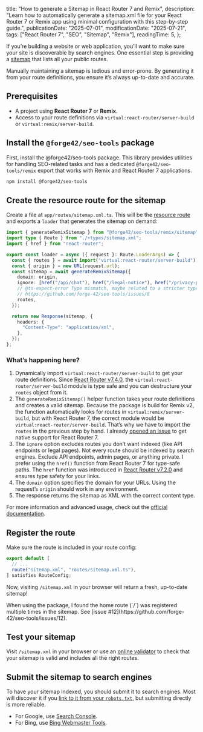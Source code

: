 
  title: "How to generate a Sitemap in React Router 7 and Remix",
  description:
    "Learn how to automatically generate a sitemap.xml file for your React Router 7 or Remix app using minimal configuration with this step-by-step guide.",
  publicationDate: "2025-07-01",
  modificationDate: "2025-07-21",
  tags: ["React Router 7", "SEO", "Sitemap", "Remix"],
  readingTime: 5,
};

If you’re building a website or web application, you’ll want to make sure your site is discoverable by search engines. One essential step is providing a [sitemap](https://developers.google.com/search/docs/crawling-indexing/sitemaps/overview) that lists all your public routes.

<Alert type="question" heading="Why automate your sitemap?">
  Manually maintaining a sitemap is tedious and error-prone. By generating it
  from your route definitions, you ensure it’s always up-to-date and accurate.
</Alert>

## Prerequisites

- A project using **React Router 7** or **Remix**.
- Access to your route definitions via `virtual:react-router/server-build` or `virtual:remix/server-build`.

## Install the `@forge42/seo-tools` package

First, install the <ProfileBadge platform="GitHub" handle="forge-42/seo-tools">@forge42/seo-tools</ProfileBadge> package. This library provides utilities for handling SEO-related tasks and has a dedicated `@forge42/seo-tools/remix` export that works with Remix and React Router 7 applications.

```bash
npm install @forge42/seo-tools
```

## Create the resource route for the sitemap

Create a file at `app/routes/sitemap.xml.ts`. This will be the [resource route](https://reactrouter.com/how-to/resource-routes) and exports a `loader` that generates the sitemap on demand:

```typescript filename="app/routes/sitemap.xml.ts" showLineNumbers
import { generateRemixSitemap } from "@forge42/seo-tools/remix/sitemap";
import type { Route } from "./+types/sitemap.xml";
import { href } from "react-router";

export const loader = async ({ request }: Route.LoaderArgs) => {
  const { routes } = await import("virtual:react-router/server-build");
  const { origin } = new URL(request.url);
  const sitemap = await generateRemixSitemap({
    domain: origin,
    ignore: [href("/api/chat"), href("/legal-notice"), href("/privacy-policy")],
    // @ts-expect-error Type mismatch, maybe related to a stricter type mentioned in release notes for v.7.0.0
    // https://github.com/forge-42/seo-tools/issues/8
    routes,
  });

  return new Response(sitemap, {
    headers: {
      "Content-Type": "application/xml",
    },
  });
};
```

### What’s happening here?

<NewsletterForm />

1.  Dynamically import `virtual:react-router/server-build` to get your route definitions.
    <Alert type="info">
      Since [React Router
      v7.4.0](https://github.com/remix-run/react-router/blob/main/CHANGELOG.md#v740),
      the `virtual:react-router/server-build` module is type safe and you can
      destructure your `routes` object from it.
    </Alert>
2.  The `generateRemixSitemap()` helper function takes your route definitions and creates a valid sitemap.
    <Alert type="info">
      Because the package is build for Remix v2, the function automatically
      looks for routes in `virtual:remix/server-build`, but with React Router 7,
      the correct module would be `virtual:react-router/server-build`. That’s
      why we have to import the `routes` in the previous step by hand. I already
      [opened an issue](https://github.com/forge-42/seo-tools/issues/13) to get
      native support for React Router 7.
    </Alert>
3.  The `ignore` option excludes routes you don’t want indexed (like API endpoints or legal pages).
    <Alert type="question" heading="Why ignore some routes?">
      Not every route should be indexed by search engines. Exclude API
      endpoints, admin pages, or anything private.
    </Alert>
    I prefer using the `href()` function from React Router 7 for type-safe
    paths.
    <Alert type="tip">
      The `href` function was introduced in [React Router
      v7.2.0](https://github.com/remix-run/react-router/blob/main/CHANGELOG.md#v720)
      and ensures type safety for your links.
    </Alert>
4.  The `domain` option specifies the domain for your URLs. Using the request’s `origin` should work in any environment.
5.  The response returns the sitemap as XML with the correct content type.

For more information and advanced usage, check out the [official documentation](https://github.com/forge-42/seo-tools).

## Register the route

Make sure the route is included in your route config:

```typescript filename="app/routes.ts"
export default [
  // ...
  route("sitemap.xml", "routes/sitemap.xml.ts"),
] satisfies RouteConfig;
```

Now, visiting `/sitemap.xml` in your browser will return a fresh, up-to-date sitemap!

<Alert type="warning" heading="Duplicate route registration">
  When using the package, I found the home route (`/`) was registered multiple
  times in the sitemap. See [issue
  #12](https://github.com/forge-42/seo-tools/issues/12).
</Alert>

## Test your sitemap

Visit `/sitemap.xml` in your browser or use an [online validator](https://www.mysitemapgenerator.com/service/check.html) to check that your sitemap is valid and includes all the right routes.

## Submit the sitemap to search engines

To have your sitemap indexed, you should submit it to search engines. Most will discover it if you [link to it from your `robots.txt`](/blog/robots-txt-react-router-7#automatic-sitemap-integration), but submitting directly is more reliable.

- For Google, use [Search Console](https://search.google.com/search-console/sitemaps).
- For Bing, use [Bing Webmaster Tools](https://www.bing.com/webmasters/sitemaps).
